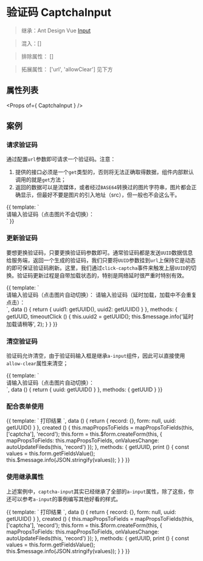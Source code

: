 
<Meta title="组件库|Form表单/CaptchaInput验证码" />

# 验证码 CaptchaInput

> 继承：Ant Design Vue [Input](https://www.antdv.com/components/input-cn/)

> 混入：[]

> 排除属性： []

> 拓展属性： ['url', 'allowClear'] 见下方

## 属性列表

<Props of={ CaptchaInput } />

## 案例

### 请求验证码

通过配置`url`参数即可请求一个验证码。注意：

1. 提供的接口必须是一个`get`类型的，否则将无法正确取得数据，组件内部默认调用的就是`get`方法；
2. 返回的数据可以是流媒体，或者经过`BASE64`转换过的图片字符串，图片都会正确显示，但最好不要是图片的引入地址（src），但一般也不会这么干。

<Preview withToolbar>
<Story name="请求验证码">
{{
  template: `
    <div>
      请输入验证码（点击图片不会切换）：
      <captcha-input
        placeholder="请输入验证码"
        url="/auth/captcha"
      />
    </div>
  `
}}
</Story>
</Preview>

### 更新验证码

要想更换验证码，只要更换验证码参数即可。通常验证码都是发送`UUID`数据信息给服务端，返回一个生成的验证码，我们只要将`UUID`参数挂到`url`上保持它是动态的即可保证验证码刷新。这里，我们通过`click-captcha`事件来触发上层`UUID`的切换。验证码更新过程是自带加载状态的，特别是网络延时很严重时特别有效。

<Preview withToolbar>
<Story name="刷新验证码">
{{
  template: `
    <div>
      请输入验证码（点击图片自动切换）：
      <captcha-input
        placeholder="请输入验证码"
        :url="\`/auth/captcha?uuid=$\{uuid1\}\`"
        @click-captcha="() => uuid1 = getUUID()"
      />
      请输入验证码（延时加载，加载中不会重复点击）：
      <captcha-input
        placeholder="请输入验证码"
        :url="'/auth/captcha/timeout?uuid=' + uuid2"
        @click-captcha="timeoutClick"
      />
    </div>
  `,
  data () {
    return {
      uuid1: getUUID(),
      uuid2: getUUID()
    }
  },
  methods: {
    getUUID,
    timeoutClick () {
      this.uuid2 = getUUID();
      this.$message.info('延时加载请稍等', 2);
    }
  }
}}
</Story>
</Preview>

### 清空验证码

验证码允许清空，由于验证码输入框是继承`a-input`组件，因此可以直接使用`allow-clear`属性来清空；

<Preview withToolbar>
<Story name="清空验证码">
{{
  template: `
    <div>
      请输入验证码（点击图片自动切换）：
      <captcha-input
        placeholder="请输入验证码"
        :url="'/auth/captcha?uuid=' + uuid"
        allow-clear
        @click-captcha="() => uuid = getUUID()"
      />
    </div>
  `,
  data () {
    return {
      uuid: getUUID()
    }
  },
  methods: {
    getUUID
  }
}}
</Story>
</Preview>

### 配合表单使用

<Preview withToolbar>
<Story name="配合表单">
{{
  template: `
    <a-form :form="form">
      <a-form-item
        label="验证码输入框（点击图片自动切换）"
        self-update
      >
        <captcha-input
          v-decorator="['captcha']"
          placeholder="请输入验证码"
          :url="'/auth/captcha?uuid=' + uuid"
          @click-captcha="() => uuid = getUUID()"
        />
      </a-form-item>
      <a-button @click="print" block>
        打印结果
      </a-button>
    </a-form>
  `,
  data () {
    return {
      record: {},
      form: null,
      uuid: getUUID()
    }
  },
  created () {
    this.mapPropsToFields = mapPropsToFields(this, ['captcha'], 'record');
    this.form = this.$form.createForm(this, {
      mapPropsToFields: this.mapPropsToFields,
      onValuesChange: autoUpdateFileds(this, 'record')
    });
  },
  methods: {
    getUUID,
    print () {
      const values = this.form.getFieldsValue();
      this.$message.info(JSON.stringify(values));
    }
  }
}}
</Story>
</Preview>

### 使用继承属性

上述案例中，`captcha-input`其实已经继承了全部的`a-input`属性，除了这些，你还可以参考`a-input`的事例编写其他好看的样式。

<Preview withToolbar>
<Story name="其他样式">
{{
  template: `
    <a-form :form="form">
      <a-form-item
        label="验证码输入框（带有前缀且更大的输入框）"
        self-update
      >
        <captcha-input
          v-decorator="['captcha']"
          placeholder="请输入验证码"
          :url="'/auth/captcha?uuid=' + uuid"
          autocomplete="off"
          allow-clear
          size="large"
          @click-captcha="() => uuid = getUUID()"
        >
          <a-icon
            slot="prefix"
            type="idcard"
            style="color: rgba(0,0,0,.25)"
          />
        </captcha-input>
      </a-form-item>
      <a-button @click="print" block>
        打印结果
      </a-button>
    </a-form>
  `,
  data () {
    return {
      record: {},
      form: null,
      uuid: getUUID()
    }
  },
  created () {
    this.mapPropsToFields = mapPropsToFields(this, ['captcha'], 'record');
    this.form = this.$form.createForm(this, {
      mapPropsToFields: this.mapPropsToFields,
      onValuesChange: autoUpdateFileds(this, 'record')
    });
  },
  methods: {
    getUUID,
    print () {
      const values = this.form.getFieldsValue();
      this.$message.info(JSON.stringify(values));
    }
  }
}}
</Story>
</Preview>